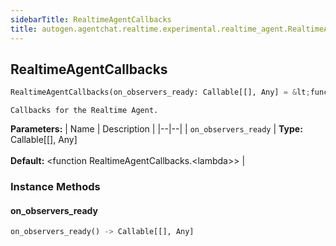 ```yaml
---
sidebarTitle: RealtimeAgentCallbacks
title: autogen.agentchat.realtime.experimental.realtime_agent.RealtimeAgentCallbacks
---
```

<h2 id="autogen.agentchat.realtime.experimental.realtime_agent.RealtimeAgentCallbacks" class="doc doc-heading">
    <code class="doc-symbol doc-symbol-heading doc-symbol-class"></code>
    <span class="doc doc-object-name doc-class-name">RealtimeAgentCallbacks</span>
</h2>

```python
RealtimeAgentCallbacks(on_observers_ready: Callable[[], Any] = &lt;function RealtimeAgentCallbacks.&lt;lambda&gt;&gt;)
```

    Callbacks for the Realtime Agent.

<b>Parameters:</b>
| Name | Description |
|--|--|
| `on_observers_ready` | **Type:** Callable[[], Any]<br/><br/>**Default:** &lt;function RealtimeAgentCallbacks.&lt;lambda&gt;&gt; |

### Instance Methods

<code class="doc-symbol doc-symbol-heading doc-symbol-method"></code>
#### on_observers_ready

```python
on_observers_ready() -> Callable[[], Any]
```

    

<br />